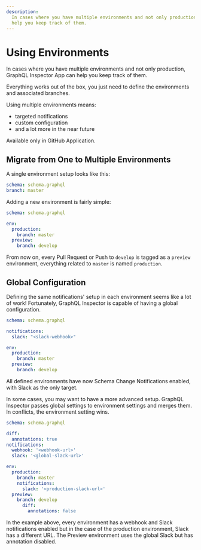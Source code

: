```yaml
---
description:
  In cases where you have multiple environments and not only production, GraphQL Inspector App can
  help you keep track of them.
---
```



# Using Environments

In cases where you have multiple environments and not only production, GraphQL Inspector App can
help you keep track of them.

Everything works out of the box, you just need to define the environments and associated branches.

Using multiple environments means:

- targeted notifications
- custom configuration
- and a lot more in the near future

<Callout type="warning">Available only in GitHub Application.</Callout>

## Migrate from One to Multiple Environments

A single environment setup looks like this:

```yaml
schema: schema.graphql
branch: master
```

Adding a new environment is fairly simple:

```yaml
schema: schema.graphql

env:
  production:
    branch: master
  preview:
    branch: develop
```

From now on, every Pull Request or Push to `develop` is tagged as a `preview` environment,
everything related to `master` is named `production`.

## Global Configuration

Defining the same notifications' setup in each environment seems like a lot of work! Fortunately,
GraphQL Inspector is capable of having a global configuration.

```yaml
schema: schema.graphql

notifications:
  slack: "<slack-webhook>"

env:
  production:
    branch: master
  preview:
    branch: develop
```

All defined environments have now Schema Change Notifications enabled, with Slack as the only
target.

In some cases, you may want to have a more advanced setup. GraphQL Inspector passes global settings
to environment settings and merges them. In conflicts, the environment setting wins.

```yaml
schema: schema.graphql

diff:
  annotations: true
notifications:
  webhook: '<webhook-url>'
  slack: '<global-slack-url>'

env:
  production:
    branch: master
    notifications:
      slack: '<production-slack-url>'
  preview:
    branch: develop
      diff:
        annotations: false
```

In the example above, every environment has a webhook and Slack notifications enabled but in the
case of the production environment, Slack has a different URL. The Preview environment uses the
global Slack but has annotation disabled.
